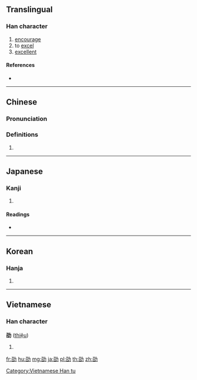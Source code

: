 ==Translingual==

===Han character===
{{Han char|rn=19|rad=力|as=05|sn=7|four=14627|canj=SRKS|ids=⿰召力}}

# [[encourage]]
# to [[excel]]
# [[excellent]]

====References====
* {{Han ref|kx=0147.020|dkj=02318|dj=0331.050|hdz=10369.050|uh=52AD|ud=21165|bh=CA6F|bd=51823}}

----

==Chinese==
{{zh-forms}}

===Pronunciation===
{{zh-pron
|m=shào
|c=siu6
|h=pfs=
|md=
|mn=
|w=
|mc=y
|oc=y
|cat=
}}

===Definitions===
{{zh-hanzi}}

# {{rfdef|lang=zh}}

----

==Japanese==

===Kanji===
{{ja-kanji|grade=|rs=力05}}

# {{defn|lang=ja|sort=力05}}

====Readings====
* {{ja-readings|on=[[しょう]] (shō)|kun=[[つとめる]] (tsutomeru)}}

----

==Korean==

===Hanja===
{{ko-hanja|hangeul=초|rv=cho|mr=ch'o}}

# {{defn|lang=ko|sort=力05}}

----

==Vietnamese==

===Han character===
'''劭''' ([[thiệu]])

# {{defn|lang=vi}}

[[Category:Vietnamese Han tu]]

[[fr:劭]]
[[hu:劭]]
[[mg:劭]]
[[ja:劭]]
[[pl:劭]]
[[th:劭]]
[[zh:劭]]